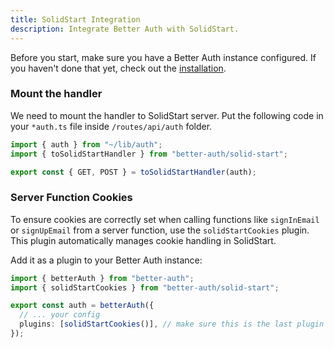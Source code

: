 ```yaml
---
title: SolidStart Integration
description: Integrate Better Auth with SolidStart.
---
```


Before you start, make sure you have a Better Auth instance configured. If you haven't done that yet, check out the [installation](/docs/installation).

### Mount the handler

We need to mount the handler to SolidStart server. Put the following code in your `*auth.ts` file inside `/routes/api/auth` folder.

```ts title="*auth.ts"
import { auth } from "~/lib/auth";
import { toSolidStartHandler } from "better-auth/solid-start";

export const { GET, POST } = toSolidStartHandler(auth);
```

### Server Function Cookies

To ensure cookies are correctly set when calling functions like `signInEmail` or `signUpEmail` from a server function, use the `solidStartCookies` plugin. This plugin automatically manages cookie handling in SolidStart.

Add it as a plugin to your Better Auth instance:

```ts title="auth.ts"
import { betterAuth } from "better-auth";
import { solidStartCookies } from "better-auth/solid-start";

export const auth = betterAuth({
  // ... your config
  plugins: [solidStartCookies()], // make sure this is the last plugin in the array
});
```
